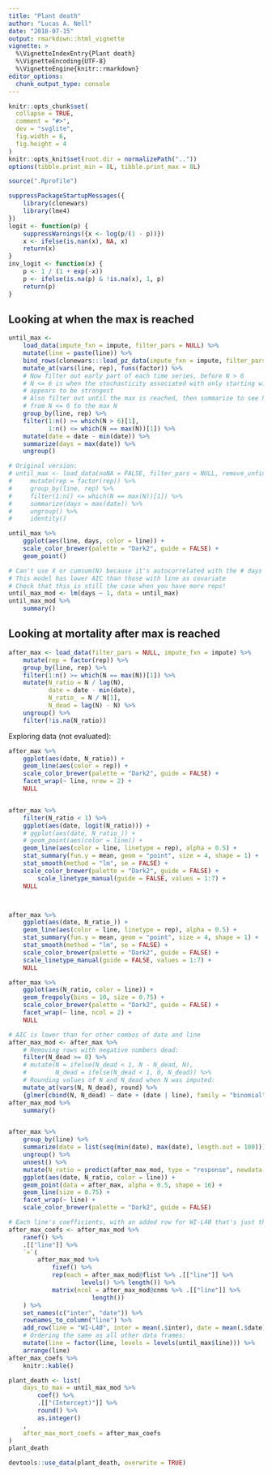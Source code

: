 ```yaml
---
title: "Plant death"
author: "Lucas A. Nell"
date: "2018-07-15"
output: rmarkdown::html_vignette
vignette: >
  %\VignetteIndexEntry{Plant death}
  %\VignetteEncoding{UTF-8}
  %\VignetteEngine{knitr::rmarkdown}
editor_options: 
  chunk_output_type: console
---
```


```r
knitr::opts_chunk$set(
  collapse = TRUE,
  comment = "#>",
  dev = "svglite", 
  fig.width = 6,
  fig.height = 4
)
knitr::opts_knit$set(root.dir = normalizePath(".."))
options(tibble.print_min = 8L, tibble.print_max = 8L)
```
```r
source(".Rprofile")
```

```r
suppressPackageStartupMessages({
    library(clonewars)
    library(lme4)
})
logit <- function(p) {
    suppressWarnings({x <- log(p/(1 - p))})
    x <- ifelse(is.nan(x), NA, x)
    return(x)
}
inv_logit <- function(x) {
    p <- 1 / (1 + exp(-x))
    p <- ifelse(is.na(p) & !is.na(x), 1, p)
    return(p)
}
```



## Looking at when the max is reached

```r
until_max <- 
    load_data(impute_fxn = impute, filter_pars = NULL) %>%
    mutate(line = paste(line)) %>%
    bind_rows(clonewars:::load_pz_data(impute_fxn = impute, filter_pars = NULL)) %>%
    mutate_at(vars(line, rep), funs(factor)) %>%
    # Now filter out early part of each time series, before N > 6
    # N <= 6 is when the stochasticity associated with only starting with 2 adults
    # appears to be strongest
    # Also filter out until the max is reached, then summarize to see how many days 
    # from N <= 6 to the max N
    group_by(line, rep) %>% 
    filter(1:n() >= which(N > 6)[1],
           1:n() <= which(N == max(N))[1]) %>%
    mutate(date = date - min(date)) %>%
    summarize(days = max(date)) %>% 
    ungroup()

# Original version:
# until_max <- load_data(noNA = FALSE, filter_pars = NULL, remove_unfinished = TRUE) %>%
#     mutate(rep = factor(rep)) %>% 
#     group_by(line, rep) %>%
#     filter(1:n() <= which(N == max(N))[1]) %>%
#     summarize(days = max(date)) %>% 
#     ungroup() %>%
#     identity()

until_max %>% 
    ggplot(aes(line, days, color = line)) +
    scale_color_brewer(palette = "Dark2", guide = FALSE) +
    geom_point()

# Can't use X or cumsum(N) because it's autocorrelated with the # days that've passed
# This model has lower AIC than those with line as covariate
# Check that this is still the case when you have more reps!
until_max_mod <- lm(days ~ 1, data = until_max)
until_max_mod %>% 
    summary()
```




## Looking at mortality after max is reached

```r
after_max <- load_data(filter_pars = NULL, impute_fxn = impute) %>% 
    mutate(rep = factor(rep)) %>% 
    group_by(line, rep) %>%
    filter(1:n() >= which(N == max(N))[1]) %>%
    mutate(N_ratio = N / lag(N),
           date = date - min(date),
           N_ratio_ = N / N[1],
           N_dead = lag(N) - N) %>% 
    ungroup() %>% 
    filter(!is.na(N_ratio))
```

Exploring data (not evaluated):

```r
after_max %>%
    ggplot(aes(date, N_ratio)) +
    geom_line(aes(color = rep)) +
    scale_color_brewer(palette = "Dark2", guide = FALSE) +
    facet_wrap(~ line, nrow = 2) +
    NULL


after_max %>%
    filter(N_ratio < 1) %>%
    ggplot(aes(date, logit(N_ratio))) +
    # ggplot(aes(date, N_ratio_)) +
    # geom_point(aes(color = line)) +
    geom_line(aes(color = line, linetype = rep), alpha = 0.5) +
    stat_summary(fun.y = mean, geom = "point", size = 4, shape = 1) +
    stat_smooth(method = "lm", se = FALSE) +
    scale_color_brewer(palette = "Dark2", guide = FALSE) +
        scale_linetype_manual(guide = FALSE, values = 1:7) +
    NULL



after_max %>%
    ggplot(aes(date, N_ratio_)) +
    geom_line(aes(color = line, linetype = rep), alpha = 0.5) +
    stat_summary(fun.y = mean, geom = "point", size = 4, shape = 1) +
    stat_smooth(method = "lm", se = FALSE) +
    scale_color_brewer(palette = "Dark2", guide = FALSE) +
    scale_linetype_manual(guide = FALSE, values = 1:7) +
    NULL

after_max %>%
    ggplot(aes(N_ratio, color = line)) +
    geom_freqpoly(bins = 10, size = 0.75) +
    scale_color_brewer(palette = "Dark2", guide = FALSE) +
    facet_wrap(~ line, ncol = 2) +
    NULL
```

```r
# AIC is lower than for other combos of date and line
after_max_mod <- after_max %>% 
    # Removing rows with negative numbers dead:
    filter(N_dead >= 0) %>% 
    # mutate(N = ifelse(N_dead < 1, N - N_dead, N),
    #        N_dead = ifelse(N_dead < 1, 0, N_dead)) %>%
    # Rounding values of N and N_dead when N was imputed:
    mutate_at(vars(N, N_dead), round) %>% 
    {glmer(cbind(N, N_dead) ~ date + (date | line), family = "binomial", data = .)}
after_max_mod %>% 
    summary()


after_max %>% 
    group_by(line) %>% 
    summarize(date = list(seq(min(date), max(date), length.out = 100))) %>% 
    ungroup() %>% 
    unnest() %>% 
    mutate(N_ratio = predict(after_max_mod, type = "response", newdata = .)) %>% 
    ggplot(aes(date, N_ratio, color = line)) +
    geom_point(data = after_max, alpha = 0.5, shape = 16) +
    geom_line(size = 0.75) +
    facet_wrap(~ line) +
    scale_color_brewer(palette = "Dark2", guide = FALSE)
```

```r
# Each line's coefficients, with an added row for WI-L4Ø that's just the mean:
after_max_coefs <- after_max_mod %>%
    ranef() %>% 
    .[["line"]] %>% 
    `+`(
        after_max_mod %>%
            fixef() %>% 
            rep(each = after_max_mod@flist %>% .[["line"]] %>% 
                    levels() %>% length()) %>% 
            matrix(ncol = after_max_mod@cnms %>% .[["line"]] %>%
                       length())
    ) %>% 
    set_names(c("inter", "date")) %>% 
    rownames_to_column("line") %>% 
    add_row(line = "WI-L4Ø", inter = mean(.$inter), date = mean(.$date)) %>% 
    # Ordering the same as all other data frames:
    mutate(line = factor(line, levels = levels(until_max$line))) %>% 
    arrange(line)
after_max_coefs %>%
    knitr::kable()
```


```r
plant_death <- list(
    days_to_max = until_max_mod %>% 
        coef() %>% 
        .[["(Intercept)"]] %>% 
        round() %>% 
        as.integer()
    ,
    after_max_mort_coefs = after_max_coefs
)
plant_death
```

```r
devtools::use_data(plant_death, overwrite = TRUE)
```

